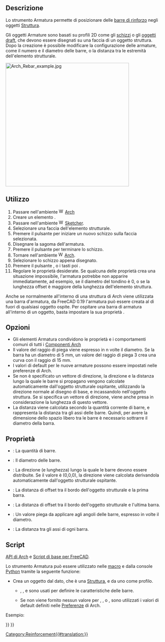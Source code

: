 <languages/>

<div class="mw-translate-fuzzy">
{{Docnav/it
|[[Reinforcement_FootingRebars/it|Armatura di Fondamenta]]
|[[Arch_CurtainWall/it|Facciata continua]]
|[[Arch_Workbench/it|Arch]]
|IconL=Reinforcement_FootingRebars.svg
|IconR=Arch_CurtainWall.svg
|IconC=Workbench_Arch.svg
}}
</div>

{{Docnav
|
|[[Reinforcement_StraightRebar|StraightRebar]]
|[[Reinforcement_Workbench|Reinforcement]]
|IconL=
|IconR=Reinforcement_StraightRebar.svg
|IconC=Reinforcement_Workbench.svg
}}

{{VeryImportantMessage|THIS COMMAND IS PART OF THE INTEGRATED [[BIM_Workbench|BIM WORKBENCH]] IN V1.0<br>
This page has been updated for that version.}}

<div class="mw-translate-fuzzy">
{{GuiCommand
|Name=Arch Rebar
|Name/it=Armatura
|MenuLocation=Arch → Strumenti di armatura → Armatura personalizzata<br>3D/BIM → Reinforcement tools → Armatura personalizzata
|Workbenches=[[Arch_Workbench/it|Arch]], [[BIM_Workbench/it|BIM]]
|Shortcut={{KEY|R}} {{KEY|B}}
|SeeAlso=[[Arch_Structure/it|Struttura Arch]], [[Reinforcement_Workbench/it|Ambiente Reinforcement]]
}}
</div>

<span id="Description"></span>
==Descrizione==

<div class="mw-translate-fuzzy">
Lo strumento Armatura permette di posizionare delle [http://en.wikipedia.org/wiki/Rebar barre di rinforzo] negli oggetti [[Arch Structure/it|Struttura]].
</div>

<div class="mw-translate-fuzzy">
Gli oggetti Armature sono basati su profili 2D come gli [[Sketcher_Workbench/it|schizzi]] o gli [[Draft_Workbench/it|oggetti draft]], che devono essere disegnati su una faccia di un oggetto struttura. Dopo la creazione è possibile modificare la configurazione delle armature, come il numero e il diametro delle barre, o la distanza tra le estremità dell'elemento strutturale.
</div>

[[Image:Arch Rebar example.jpg|400px]]
{{Caption|Oggetto strutturale con due schizzi disegnati sulle sue facce, che vengono poi trasformati in due serie di oggetti armature}}

<span id="Usage"></span>
==Utilizzo==

<div class="mw-translate-fuzzy">
# Passare nell'ambiente [[Image:Workbench_Arch.svg|16px]] [[Arch Workbench/it|Arch]]
# Creare un elemento {{Button|[[Image:Arch_Structure.svg|16px]] [[Arch Structure/it|Struttura]]}}.
# Passare nell'ambiente [[Image:Workbench_Sketcher.svg|16px]] [[Sketcher Workbench/it|Sketcher]].
# Selezionare una faccia dell'elemento strutturale.
# Premere il pulsante {{Button|[[Image:Sketcher NewSketch.svg|16px]] [[Sketcher NewSketch/it|Crea uno schizzo]]}} per iniziare un nuovo schizzo sulla faccia selezionata.
# Disegnare la sagoma dell'armatura.
# Premere il pulsante {{Button|[[Image:Sketcher LeaveSketch.svg|16px]] [[Sketcher LeaveSketch/it|Esci]]}} per terminare lo schizzo.
# Tornare nell'ambiente [[Image:Workbench_Arch.svg|16px]] [[Arch Workbench/it|Arch]].
# Selezionare lo schizzo appena disegnato.
# Premere il pulsante {{Button|[[Image:Arch Rebar.svg|16px]] [[Arch Rebar/it|Armatura]]}}, o i tasti {{KEY|R}} poi {{KEY|B}}.
# Regolare le proprietà desiderate. Se qualcuna delle proprietà crea una situazione impossibile, l'armatura potrebbe non apparire immediatamente, ad esempio, se il diametro del tondino è 0, o se la lunghezza offset è maggiore della lunghezza dell'elemento struttura.
</div>

Anche se normalmente all'interno di una struttura di Arch viene utilizzata una barra d'armatura, da FreeCAD 0.19 l'armatura può essere creata al di fuori di qualsiasi oggetto ospite. Per ospitare una barra di armatura all'interno di un oggetto, basta impostare la sua proprietà {{PropertyData|Host}}.

<span id="Options"></span>
==Opzioni==

* Gli elementi Armatura condividono le proprietà e i comportamenti comuni di tutti i [[Arch Component/it|Componenti Arch]]
* Il valore del raggio di piega viene espresso in n volte il diametro. Se la barra ha un diametro di 5 mm, un valore del raggio di piega 3 crea una curva con il raggio di 15 mm.
* I valori di default per le nuove armature possono essere impostati nelle preferenze di Arch.
* Se non è specificato un vettore di direzione, la direzione e la distanza lungo la quale le barre si propagano vengono calcolate automaticamente dall'oggetto strutturale ospitante, utilizzando la direzione normale al disegno di base, e incassandolo nell'oggetto struttura. Se si specifica un vettore di direzione, viene anche presa in considerazione la lunghezza di questo vettore.
* La distanza viene calcolata secondo la quantità corrente di barre, e rappresenta la distanza tra gli assi delle barre. Quindi, per avere la dimensione dello spazio libero tra le barre è necessario sottrarre il diametro della barra.

<span id="Properties"></span>
==Proprietà==

* {{ProprietaDati|Amount}}: La quantità di barre.
* {{ProprietaDati|Diameter}}: Il diametro delle barre.
* {{ProprietaDati|Direction}}: La direzione (e lunghezza) lungo la quale le barre devono essere distribuite. Se il valore è (0,0,0), la direzione viene calcolata derivandola automaticamente dall'oggetto strutturale ospitante.
* {{ProprietaDati|Offset Start}}: La distanza di offset tra il bordo dell'oggetto strutturale e la prima barra.
* {{ProprietaDati|Offset End}}: La distanza di offset tra il bordo dell'oggetto strutturale e l'ultima barra.
* {{ProprietaDati|Rounding}}: Un valore piega da applicare agli angoli delle barre, espresso in volte il diametro.
* {{ProprietaDati|Spacing}}: La distanza tra gli assi di ogni barra.

<span id="Scripting"></span>
==Script==

<div class="mw-translate-fuzzy">
{{Emphasis|Vedere anche:}} [[Arch API/it|API di Arch]] e [[FreeCAD_Scripting_Basics/it|Script di base per FreeCAD]].
</div>

Lo strumento Armatura può essere utilizzato nelle [[Macros/it|macro]] e dalla console [[Python/it|Python]] tramite la seguente funzione:

{{Code|code=
Rebar = makeRebar(baseobj=None, sketch=None, diameter=None, amount=1, offset=None, name="Rebar")
}}

* Crea un oggetto {{incode|Rebar}} dal {{incode|baseobj}} dato, che è una [[Arch Structure/it|Struttura]], e da uno {{incode|sketch}} come profilo.
** {{incode|diameter}}, {{incode|amount}}, e {{incode|offset}} sono usati per definire le caratteristiche delle barre.
** Se non viene fornito nessun valore per {{incode|diameter}}, {{incode|amount}}, o {{incode|offset}}, sono utilizzati i valori di default definiti nelle [[Arch Preferences/it|Preferenze]] di Arch.

Esempio:

{{Code|code=
import FreeCAD, Arch, Part

Structure = Arch.makeStructure(None, length=1000, width=1000, height=3000)
Structure.ViewObject.Transparency = 80
FreeCAD.ActiveDocument.recompute()

p1 = FreeCAD.Vector(-400, 400, 0)
p2 = FreeCAD.Vector(400, 400, 0)
Sketch = FreeCAD.ActiveDocument.addObject('Sketcher::SketchObject', 'Sketch')
Sketch.MapMode = "FlatFace"
Sketch.Support = [(Structure, "Face6")]
Sketch.addGeometry(Part.LineSegment(p1, p2))
FreeCAD.ActiveDocument.recompute()

Rebar = Arch.makeRebar(Structure, Sketch, diameter=80, amount=7, offset=50)
Rebar.OffsetStart = 100
Rebar.OffsetEnd = 100
FreeCAD.ActiveDocument.recompute()
}}


{{Docnav
|
|[[Reinforcement_StraightRebar|StraightRebar]]
|[[Reinforcement_Workbench|Reinforcement]]
|IconL=
|IconR=Reinforcement_StraightRebar.svg
|IconC=Reinforcement_Workbench.svg
}}

<div class="mw-translate-fuzzy">
{{Docnav/it
|[[Reinforcement_FootingRebars/it|Armatura di Fondamenta]]
|[[Arch_CurtainWall/it|Facciata continua]]
|[[Arch_Workbench/it|Arch]]
|IconL=Reinforcement_FootingRebars.svg
|IconR=Arch_CurtainWall.svg
|IconC=Workbench_Arch.svg
}}
</div>

[[Category:Reinforcement{{#translation:}}]]
{{BIM_Tools_navi{{#translation:}}}}
{{Userdocnavi{{#translation:}}}}